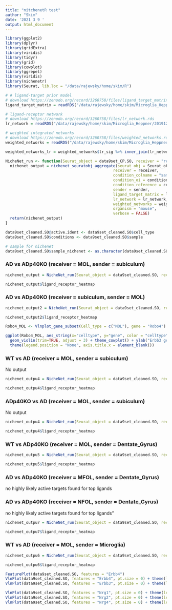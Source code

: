 ```yaml
---
title: "nitchenetR test"
author: "Skim"
date: '2021 3 9 '
output: html_document
---
```


```r
library(ggplot2)
library(dplyr)
library(gridExtra)
library(viridis)
library(tidyr)
library(grid)
library(cowplot)
library(ggrepel)
library(viridis)
library(nichenetr)
library(Seurat, lib.loc = "/data/rajewsky/home/skim/R")
```

```r
# # ligand-target prior model
# download https://zenodo.org/record/3260758/files/ligand_target_matrix.rds
ligand_target_matrix = readRDS("/data/rajewsky/home/skim/Microglia_Heppner/201912_10X_9sets/R_Scripts/ext_files/ligand_target_matrix.rds")

# ligand-receptor network
# download https://zenodo.org/record/3260758/files/lr_network.rds
lr_network = readRDS("/data/rajewsky/home/skim/Microglia_Heppner/201912_10X_9sets/R_Scripts/ext_files/lr_network.rds")

# weighted integrated networks
# download https://zenodo.org/record/3260758/files/weighted_networks.rds
weighted_networks = readRDS("/data/rajewsky/home/skim/Microglia_Heppner/201912_10X_9sets/R_Scripts/ext_files/weighted_networks.rds")

weighted_networks_lr = weighted_networks$lr_sig %>% inner_join(lr_network %>% distinct(from,to), by = c("from","to"))

NicheNet_run <- function(Seurat_object = data9set_CP.SO, receiver = "receiver", condition_oi = "condition_oi", condition_reference = "condition_reference", sender = "sender"){
  nichenet_output = nichenet_seuratobj_aggregate(seurat_obj = Seurat_object, 
                                               receiver = receiver, 
                                               condition_colname = "sample_nichenet", 
                                               condition_oi = condition_oi, 
                                               condition_reference = condition_reference, 
                                               sender = sender, 
                                               ligand_target_matrix = ligand_target_matrix, 
                                               lr_network = lr_network, 
                                               weighted_networks = weighted_networks, 
                                               organism = "mouse", 
                                               verbose = FALSE)
  return(nichenet_output)
}
```


```r
data9set_cleaned.SO@active.ident <- data9set_cleaned.SO$cell_type
data9set_cleaned.SO$conditions <- data9set_cleaned.SO$sample

# sample for nichenet
data9set_cleaned.SO$sample_nichenet <- as.character(data9set_cleaned.SO$sample)
```


### AD vs ADp40KO (receiver = MOL, sender = subiculum)

```r
nichenet_output = NicheNet_run(Seurat_object = data9set_cleaned.SO, receiver = "MOL", condition_oi = "ADp40KO",  condition_reference = "AD", sender = "subiculum")

nichenet_output$ligand_receptor_heatmap
```

### AD vs ADp40KO (receiver = subiculum, sender = MOL)

```r
nichenet_output2 = NicheNet_run(Seurat_object = data9set_cleaned.SO, receiver = "subiculum", condition_oi = "AD",  condition_reference = "ADp40KO", sender = "MOL")

nichenet_output2$ligand_receptor_heatmap
```

```r
Robo4_MOL <- Vlnplot_gene_subset(Cell_type = c("MOL"), gene = "Robo4")

ggplot(Robo4_MOL, aes_string(x="celltype", y="gene", color = "celltype", fill="celltype")) + 
  geom_violin(trim=TRUE, adjust = 3) + theme_cowplot() + ylab("Erbb3 gene expression (MFOL)") + 
  theme(legend.position = "None", axis.title.x = element_blank())
```


### WT vs AD (receiver = MOL, sender = subiculum)

No output

```r
nichenet_outpu4 = NicheNet_run(Seurat_object = data9set_cleaned.SO, receiver = "MOL", condition_oi = "AD",  condition_reference = "Ctrl", sender = "subiculum")

nichenet_outpu4$ligand_receptor_heatmap
```

### ADp40KO vs AD (receiver = MOL, sender = subiculum)

No output

```r
nichenet_outpu4 = NicheNet_run(Seurat_object = data9set_cleaned.SO, receiver = "MFOL", condition_oi = "AD",  condition_reference = "ADp40KO", sender = "subiculum")

nichenet_outpu4$ligand_receptor_heatmap
```

### WT vs ADp40KO (receiver = MOL, sender = Dentate_Gyrus)

```r
nichenet_outpu5 = NicheNet_run(Seurat_object = data9set_cleaned.SO, receiver = "MOL", condition_oi = "ADp40KO",  condition_reference = "Ctrl", sender = "Dentate_Gyrus")

nichenet_outpu5$ligand_receptor_heatmap
```

### AD vs ADp40KO (receiver = MFOL, sender = Dentate_Gyrus)

no highly likely active targets found for top ligands

### AD vs ADp40KO (receiver = NFOL, sender = Dentate_Gyrus)

no highly likely active targets found for top ligands"



```r
nichenet_outpu7 = NicheNet_run(Seurat_object = data9set_cleaned.SO, receiver = "NFOL", condition_oi = "ADp40KO",  condition_reference = "AD", sender = "Dentate_Gyrus")

nichenet_outpu7$ligand_receptor_heatmap
```


### WT vs AD (receiver = MOL, sender = Microglia)

```r
nichenet_outpu6 = NicheNet_run(Seurat_object = data9set_cleaned.SO, receiver = "MFOL", condition_oi = "AD",  condition_reference = "Ctrl", sender = "Microglia")

nichenet_outpu6$ligand_receptor_heatmap
```

```r
FeaturePlot(data9set_cleaned.SO, features = "Erbb4")
VlnPlot(data9set_cleaned.SO, features = "Erbb4", pt.size = 0) + theme(legend.position = "None") 
VlnPlot(data9set_cleaned.SO, features = "Erbb3", pt.size = 0) + theme(legend.position = "None") 

VlnPlot(data9set_cleaned.SO, features = "Nrg1", pt.size = 0) + theme(legend.position = "None") 
VlnPlot(data9set_cleaned.SO, features = "Nrg2", pt.size = 0) + theme(legend.position = "None") 
VlnPlot(data9set_cleaned.SO, features = "Nrg4", pt.size = 0) + theme(legend.position = "None") 

```
